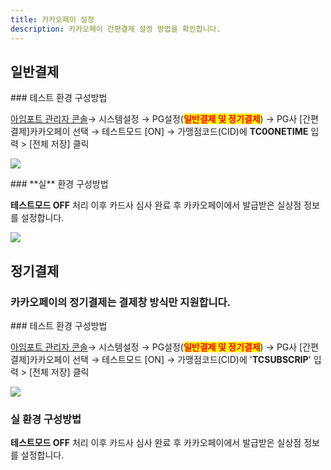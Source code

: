 ```yaml
---
title: 카카오페이 설정
description: 카카오페이 간편결제 설정 방법을 확인합니다.
---
```




## 일반**결제**

<Tabs>
<Tab title="테스트 결제">
### 테스트 환경 구성방법

[아임포트 관리자 콘솔](https://admin.iamport.kr/)→ 시스템설정 → PG설정(<mark style="color:red;">**일반결제 및 정기결제**</mark>) → PG사 \[간편결제]카카오페이 선택 → 테스트모드 \[ON] → 가맹점코드(CID)에 **TC0ONETIME** 입력 > \[전체 저장] 클릭



![](</gitbook-assets/en/image (110).png>)

</Tab>

<Tab title="실 결제">
### **실** 환경 구성방법

**테스트모드 OFF** 처리 이후 카드사 심사 완료 후 카카오페이에서 발급받은 실상점 정보를 설정합니다.



![](</gitbook-assets/en/image (89).png>)

</Tab>
</Tabs>

## 정기결제

### 카카오페이의 정기결제는 결제창 방식만 지원합니다.

<Tabs>
<Tab title="결제창 방식">
### 테스트 환경 구성방법

[아임포트 관리자 콘솔](https://admin.iamport.kr/)→ 시스템설정 → PG설정(<mark style="color:red;">**일반결제 및 정기결제**</mark>) → PG사 \[간편결제]카카오페이 선택 → 테스트모드 \[ON] → 가맹점코드(CID)에 '**TCSUBSCRIP**' 입력 > \[전체 저장] 클릭

![](</gitbook-assets/en/image (87).png>)

### 실  환경 구성방법

**테스트모드 OFF** 처리 이후 카드사 심사 완료 후 카카오페이에서 발급받은 실상점 정보를 설정합니다.

</Tab>
</Tabs>

